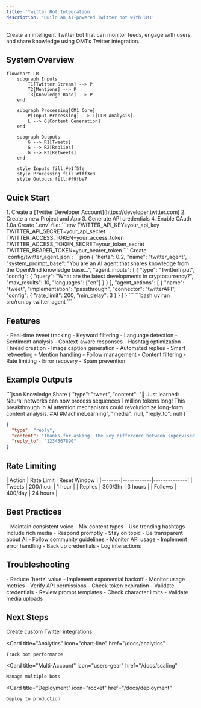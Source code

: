 ```yaml
---
title: 'Twitter Bot Integration'
description: 'Build an AI-powered Twitter bot with OM1'
---
```


<Note>
  Create an intelligent Twitter bot that can monitor feeds, engage with users, and share knowledge using OM1's Twitter integration.
</Note>

## System Overview

```mermaid
flowchart LR
    subgraph Inputs
        T1[Twitter Stream] --> P
        T2[Mentions] --> P
        T3[Knowledge Base] --> P
    end
    
    subgraph Processing[OM1 Core]
        P[Input Processing] --> L[LLM Analysis]
        L --> G[Content Generation]
    end
    
    subgraph Outputs
        G --> R1[Tweets]
        G --> R2[Replies]
        G --> R3[Retweets]
    end

    style Inputs fill:#e1f5fe
    style Processing fill:#fff3e0
    style Outputs fill:#f9fbe7
```

## Quick Start

<Steps>
  <Step title="Twitter Developer Setup">
    1. Create a [Twitter Developer Account](https://developer.twitter.com)
    2. Create a new Project and App
    3. Generate API credentials
    4. Enable OAuth 1.0a
  </Step>

  <Step title="Environment Configuration">
    Create `.env` file:
    ```env
    TWITTER_API_KEY=your_api_key
    TWITTER_API_SECRET=your_api_secret
    TWITTER_ACCESS_TOKEN=your_access_token
    TWITTER_ACCESS_TOKEN_SECRET=your_token_secret
    TWITTER_BEARER_TOKEN=your_bearer_token
    ```
  </Step>

  <Step title="Bot Configuration">
    Create `config/twitter_agent.json`:
    ```json
    {
      "hertz": 0.2,
      "name": "twitter_agent",
      "system_prompt_base": "You are an AI agent that shares knowledge from the OpenMind knowledge base...",
      "agent_inputs": [
        {
          "type": "TwitterInput",
          "config": {
            "query": "What are the latest developments in cryptocurrency?",
            "max_results": 10,
            "languages": ["en"]
          }
        }
      ],
      "agent_actions": [
        {
          "name": "tweet",
          "implementation": "passthrough",
          "connector": "twitterAPI",
          "config": {
            "rate_limit": 200,
            "min_delay": 3
          }
        }
      ]
    }
    ```
  </Step>

  <Step title="Launch">
    ```bash
    uv run src/run.py twitter_agent
    ```
  </Step>
</Steps>

## Features

<CardGroup cols={2}>
  <Card title="Stream Monitoring" icon="satellite-dish">
    - Real-time tweet tracking
    - Keyword filtering
    - Language detection
    - Sentiment analysis
  </Card>
  
  <Card title="Content Generation" icon="pen-fancy">
    - Context-aware responses
    - Hashtag optimization
    - Thread creation
    - Image caption generation
  </Card>
  
  <Card title="Engagement" icon="users">
    - Automated replies
    - Smart retweeting
    - Mention handling
    - Follow management
  </Card>
  
  <Card title="Safety" icon="shield-check">
    - Content filtering
    - Rate limiting
    - Error recovery
    - Spam prevention
  </Card>
</CardGroup>

## Example Outputs

<CodeGroup>
  ```json Knowledge Share
  {
    "type": "tweet",
    "content": "🤖 Just learned: Neural networks can now process sequences 1 million tokens long! This breakthrough in AI attention mechanisms could revolutionize long-form content analysis. #AI #MachineLearning",
    "media": null,
    "reply_to": null
  }
  ```

  ```json Engagement
  {
    "type": "reply",
    "content": "Thanks for asking! The key difference between supervised and unsupervised learning is that supervised learning requires labeled training data, while unsupervised learning finds patterns in unlabeled data. Hope this helps! #AIBasics",
    "reply_to": "1234567890"
  }
  ```
</CodeGroup>

## Rate Limiting

<Accordion title="Twitter API Limits">
  | Action | Rate Limit | Reset Window |
  |--------|------------|--------------|
  | Tweets | 200/hour   | 1 hour       |
  | Replies | 300/3hr   | 3 hours      |
  | Follows | 400/day   | 24 hours     |
</Accordion>

## Best Practices

<Steps>
  <Step title="Content Strategy">
    - Maintain consistent voice
    - Mix content types
    - Use trending hashtags
    - Include rich media
  </Step>
  
  <Step title="Engagement Rules">
    - Respond promptly
    - Stay on topic
    - Be transparent about AI
    - Follow community guidelines
  </Step>
  
  <Step title="Technical Setup">
    - Monitor API usage
    - Implement error handling
    - Back up credentials
    - Log interactions
  </Step>
</Steps>

## Troubleshooting

<Accordion title="Common Issues">
  <ResponseField name="Rate Limits">
    - Reduce `hertz` value
    - Implement exponential backoff
    - Monitor usage metrics
  </ResponseField>

  <ResponseField name="Auth Errors">
    - Verify API permissions
    - Check token expiration
    - Validate credentials
  </ResponseField>

  <ResponseField name="Content Issues">
    - Review prompt templates
    - Check character limits
    - Validate media uploads
  </ResponseField>
</Accordion>

## Next Steps

<CardGroup cols={2}>
  <Card
    title="Custom Plugins"
    icon="puzzle-piece"
    href="/docs/plugins/twitter"
  >
    Create custom Twitter integrations
  </Card>
  
  <Card
    title="Analytics"
    icon="chart-line"
    href="/docs/analytics"
  >
    Track bot performance
  </Card>
  
  <Card
    title="Multi-Account"
    icon="users-gear"
    href="/docs/scaling"
  >
    Manage multiple bots
  </Card>
  
  <Card
    title="Deployment"
    icon="rocket"
    href="/docs/deployment"
  >
    Deploy to production
  </Card>
</CardGroup> 